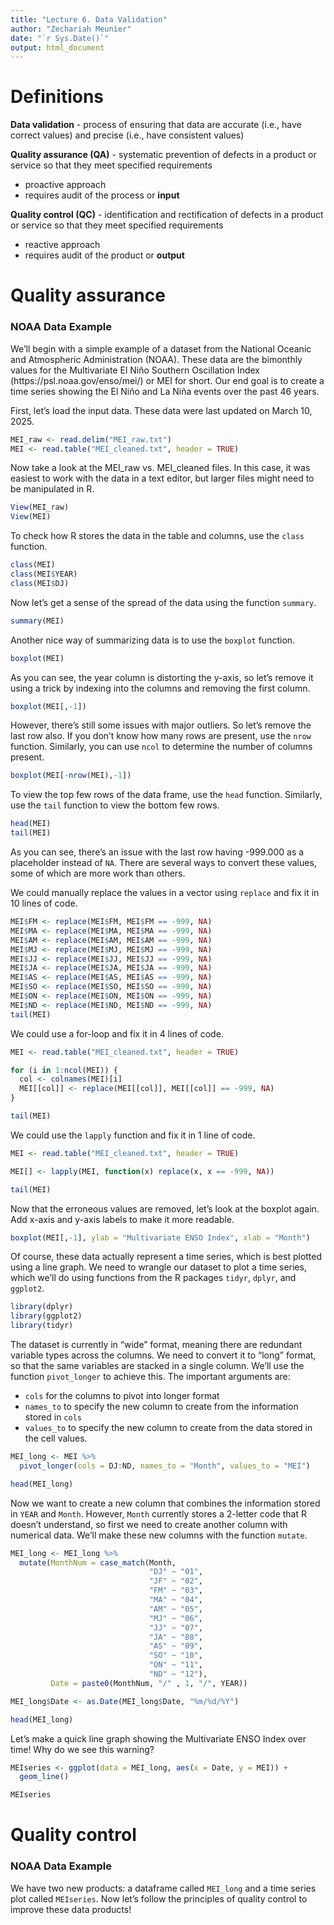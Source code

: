 ```yaml
---
title: "Lecture 6. Data Validation"
author: "Zechariah Meunier"
date: "`r Sys.Date()`"
output: html_document
---
```


# Definitions
**Data validation** - process of ensuring that data are accurate (i.e., have correct values) and precise (i.e., have consistent values)

**Quality assurance (QA)** - systematic prevention of defects in a product or service so that they meet specified requirements

- proactive approach
- requires audit of the process or **input**

**Quality control (QC)** - identification and rectification of defects in a product or service so that they meet specified requirements

- reactive approach
- requires audit of the product or **output**

# Quality assurance

### NOAA Data Example
We'll begin with a simple example of a dataset from the National Oceanic and Atmospheric Administration (NOAA). These data are the bimonthly values for the Multivariate El Niño Southern Oscillation Index (https://psl.noaa.gov/enso/mei/) or MEI for short. Our end goal is to create a time series showing the El Niño and La Niña events over the past 46 years.

First, let's load the input data. These data were last updated on March 10, 2025.
```r
MEI_raw <- read.delim("MEI_raw.txt")
MEI <- read.table("MEI_cleaned.txt", header = TRUE)
```

Now take a look at the MEI_raw vs. MEI_cleaned files. In this case, it was easiest to work with the data in a text editor, but larger files might need to be manipulated in R.
```r
View(MEI_raw)
View(MEI)
```

To check how R stores the data in the table and columns, use the `class` function.
```r
class(MEI)
class(MEI$YEAR)
class(MEI$DJ)
```

Now let's get a sense of the spread of the data using the function `summary`.
```r
summary(MEI)
```

Another nice way of summarizing data is to use the `boxplot` function.
```r
boxplot(MEI)
```

As you can see, the year column is distorting the y-axis, so let's remove it using a trick by indexing into the columns and removing the first column.
```r
boxplot(MEI[,-1])
```

However, there's still some issues with major outliers. So let's remove the last row also. If you don't know how many rows are present, use the `nrow` function. Similarly, you can use `ncol` to determine the number of columns present.
```r
boxplot(MEI[-nrow(MEI),-1])
```

To view the top few rows of the data frame, use the `head` function. Similarly, use the `tail` function to view the bottom few rows.
```r
head(MEI)
tail(MEI)
```
As you can see, there's an issue with the last row having -999.000 as a placeholder instead of `NA`. There are several ways to convert these values, some of which are more work than others.

We could manually replace the values in a vector using `replace` and fix it in 10 lines of code.
```r
MEI$FM <- replace(MEI$FM, MEI$FM == -999, NA)
MEI$MA <- replace(MEI$MA, MEI$MA == -999, NA)
MEI$AM <- replace(MEI$AM, MEI$AM == -999, NA)
MEI$MJ <- replace(MEI$MJ, MEI$MJ == -999, NA)
MEI$JJ <- replace(MEI$JJ, MEI$JJ == -999, NA)
MEI$JA <- replace(MEI$JA, MEI$JA == -999, NA)
MEI$AS <- replace(MEI$AS, MEI$AS == -999, NA)
MEI$SO <- replace(MEI$SO, MEI$SO == -999, NA)
MEI$ON <- replace(MEI$ON, MEI$ON == -999, NA)
MEI$ND <- replace(MEI$ND, MEI$ND == -999, NA)
tail(MEI)
```

We could use a for-loop and fix it in 4 lines of code.
```r
MEI <- read.table("MEI_cleaned.txt", header = TRUE)

for (i in 1:ncol(MEI)) {
  col <- colnames(MEI)[i]
  MEI[[col]] <- replace(MEI[[col]], MEI[[col]] == -999, NA)
}

tail(MEI)
```

We could use the `lapply` function and fix it in 1 line of code.
```r
MEI <- read.table("MEI_cleaned.txt", header = TRUE)

MEI[] <- lapply(MEI, function(x) replace(x, x == -999, NA))

tail(MEI)
```

Now that the erroneous values are removed, let's look at the boxplot again. Add x-axis and y-axis labels to make it more readable.
```r
boxplot(MEI[,-1], ylab = "Multivariate ENSO Index", xlab = "Month")
```

Of course, these data actually represent a time series, which is best plotted using a line graph. We need to wrangle our dataset to plot a time series, which we'll do using functions from the R packages `tidyr`, `dplyr`, and `ggplot2`.
```r
library(dplyr)
library(ggplot2)
library(tidyr)
```

The dataset is currently in "wide" format, meaning there are redundant variable types across the columns. We need to convert it to "long" format, so that the same variables are stacked in a single column. We'll use the function `pivot_longer` to achieve this. The important arguments are:

- `cols` for the columns to pivot into longer format
- `names_to` to specify the new column to create from the information stored in `cols`
- `values_to` to specify the new column to create from the data stored in the cell values.
```r
MEI_long <- MEI %>%
  pivot_longer(cols = DJ:ND, names_to = "Month", values_to = "MEI")

head(MEI_long)
```

Now we want to create a new column that combines the information stored in `YEAR` and `Month`. However, `Month` currently stores a 2-letter code that R doesn't understand, so first we need to create another column with numerical data. We'll make these new columns with the function `mutate`.
```r
MEI_long <- MEI_long %>%
  mutate(MonthNum = case_match(Month,
                               "DJ" ~ "01",
                               "JF" ~ "02",
                               "FM" ~ "03",
                               "MA" ~ "04",
                               "AM" ~ "05",
                               "MJ" ~ "06",
                               "JJ" ~ "07",
                               "JA" ~ "08",
                               "AS" ~ "09",
                               "SO" ~ "10",
                               "ON" ~ "11",
                               "ND" ~ "12"),
         Date = paste0(MonthNum, "/" , 1, "/", YEAR))

MEI_long$Date <- as.Date(MEI_long$Date, "%m/%d/%Y")

head(MEI_long)
```

Let's make a quick line graph showing the Multivariate ENSO Index over time! Why do we see this warning?
```r
MEIseries <- ggplot(data = MEI_long, aes(x = Date, y = MEI)) +
  geom_line()

MEIseries
```


# Quality control

### NOAA Data Example

We have two new products: a dataframe called `MEI_long` and a time series plot called `MEIseries`. Now let's follow the principles of quality control to improve these data products!